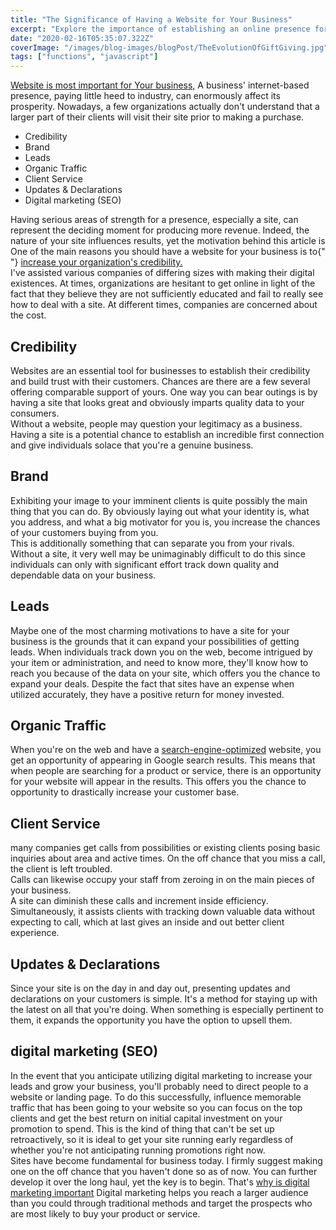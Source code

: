 ```yaml
---
title: "The Significance of Having a Website for Your Business"
excerpt: "Explore the importance of establishing an online presence for your business and the various benefits it brings. Discover why having a website is crucial for credibility, brand recognition, lead generation, and customer service."
date: "2020-02-16T05:35:07.322Z"
coverImage: "/images/blog-images/blogPost/TheEvolutionOfGiftGiving.jpg"
tags: ["functions", "javascript"]
---
```


<div class='blog-introduction'>

<div class="blog-introduction_1st_div">
  <a href="/Why-Every-Business-Needs-A-Website/">Website is most important for Your business,</a> A business'
  internet-based presence, paying little heed to industry, can enormously affect its prosperity. Nowadays, a few
  organizations actually don't understand that a larger part of their clients will visit their site prior to making a
  purchase.
</div>
<ul>
  <li class="CredibilityList"> Credibility </li>
  <li class="BrandList"> Brand </li>
  <li class="LeadsList"> Leads </li>
  <li class="Organic_TrafficList"> Organic Traffic </li>
  <li class="Client_ServiceList"> Client Service </li>
  <li class="Updates_DeclarationsList"> Updates & Declarations </li>
  <li class="Digital_marketingList"> Digital marketing (SEO) </li>
</ul>
<div class="blog-introduction_2nd_div">
  Having serious areas of strength for a presence, especially a site, can represent the deciding moment for producing
  more revenue. Indeed, the nature of your site influences results, yet the motivation behind this article is One of the
  main reasons you should have a website for your business is to{" "}
  <a href="/Why-Every-Business-Needs-A-Website/">increase your organization's credibility.</a>
</div>
<div class="blog-introduction_3rd_div">
  I've assisted various companies of differing sizes with making their digital existences. At times, organizations are
  hesitant to get online in light of the fact that they believe they are not sufficiently educated and fail to really
  see how to deal with a site. At different times, companies are concerned about the cost.
</div>

</div>
<div class="Credibility">

## Credibility

<div>Websites are an essential tool for businesses to establish their credibility and build trust with their customers. Chances are there are a few several offering comparable support of yours. One way you can bear outings is by having a site that looks great and obviously imparts quality data to your consumers.</div>
<div>Without a website, people may question your legitimacy as a business. Having a site is a potential chance to establish an incredible first connection and give individuals solace that you're a genuine business.</div>
</div>
<div class="Brand">

## Brand

<div>Exhibiting your image to your imminent clients is quite possibly the main thing that you can do. By obviously laying out what your identity is, what you address, and what a big motivator for you is, you increase the chances of your customers buying from you.</div>
<div>This is additionally something that can separate you from your rivals. Without a site, it very well may be unimaginably difficult to do this since individuals can only with significant effort track down quality and dependable data on your business.</div>
</div>
<div class="Leads">

## Leads

<div>Maybe one of the most charming motivations to have a site for your business is the grounds that it can expand your possibilities of getting leads. When individuals track down you on the web, become intrigued by your item or administration, and need to know more, they'll know how to reach you because of the data on your site, which offers you the chance to expand your deals. Despite the fact that sites have an expense when utilized accurately, they have a positive return for money invested.</div>
</div>
<div class="Organic_Traffic">

## Organic Traffic

<div>When you're on the web and have a <a href="/Why-Every-Business-Needs-A-Website/">search-engine-optimized</a> website, you get an opportunity of appearing in Google search results. This means that when people are searching for a product or service, there is an opportunity for your website will appear in the results. This offers you the chance to opportunity to drastically increase your customer base.</div>
</div>
<div class="Client_Service">

## Client Service

<div>many companies get calls from possibilities or existing clients posing basic inquiries about area and active times. On the off chance that you miss a call, the client is left troubled.  </div>
<div>Calls can likewise occupy your staff from zeroing in on the main pieces of your business. </div>
<div>A site can diminish these calls and increment inside efficiency. Simultaneously, it assists clients with tracking down valuable data without expecting to call, which at last gives an inside and out better client experience.</div>
</div>
<div class="Updates_Declarations">

## Updates & Declarations

<div>Since your site is on the day in and day out, presenting updates and declarations on your customers is simple. It's a method for staying up with the latest on all that you're doing. When something is especially pertinent to them, it expands the opportunity you have the option to upsell them.</div>
</div>
<div class="Digital_marketing">

## digital marketing (SEO)

<div>In the event that you anticipate utilizing digital marketing to increase your leads and grow your business, you'll probably need to direct people to a website or landing page. To do this successfully, influence memorable traffic that has been going to your website so you can focus on the top clients and get the best return on initial capital investment on your promotion to spend. This is the kind of thing that can't be set up retroactively, so it is ideal to get your site running early regardless of whether you're not anticipating running promotions right now.</div>
<div>Sites have become fundamental for business today. I firmly suggest making one on the off chance that you haven't done so as of now. You can further develop it over the long haul, yet the key is to begin. That's <a href="/Importance-of-Digital-Marketing-for-businesses/">why is digital marketing important</a> Digital marketing helps you reach a larger audience than you could through traditional methods and target the prospects who are most likely to buy your product or service.</div>
</div>
